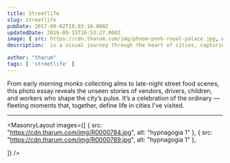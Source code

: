 ```yaml
---
title: Streetlife
slug: streetlife
pubDate: 2017-09-02T18:03:10.000Z
updatedDate: 2019-09-15T10:53:27.000Z
image: { src: https://cdn.tharum.com/img/phnom-penh-royal-palace.jpg, alt: Old City 5, positionx: 75%, positiony: 0% }
description:  is a visual journey through the heart of cities, capturing the everyday rhythm, resilience, and raw beauty found on its bustling streets.

author: "tharum"
tags: [ 'streetlife' ]
---
```


From early morning monks collecting alms to late-night street food scenes, this photo essay reveals the unseen stories of vendors, drivers, children, and workers who shape the city’s pulse. It’s a celebration of the ordinary — fleeting moments that, together, define life in cities I've visited.

---

<MasonryLayout images={[
    { src: "https://cdn.tharum.com/img/R0000784.jpg", alt: "hypnagogia 1" },
    { src: "https://cdn.tharum.com/img/R0000789.jpg", alt: "hypnagogia 1" },

]} />


